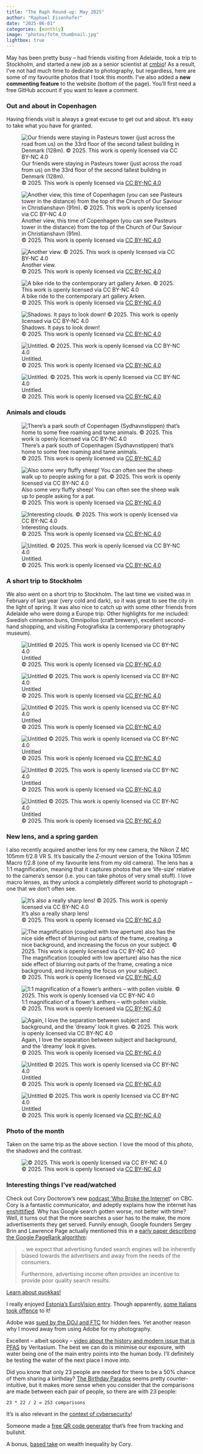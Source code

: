 ```yaml
---
title: "The Raph Round-up: May 2025"
author: "Raphael Eisenhofer"
date: "2025-06-01"
categories: [monthly]
image: "photos/fotm_thumbnail.jpg"
lightbox: true
---
```


May has been pretty busy – had friends visiting from Adelaide, took a trip to Stockholm, and started a new job as a senior scientist at [cmbio](cmbio.io)! As a result, I've not had much time to dedicate to photography, but regardless, here are some of my favourite photos that I took this month. I've also added a **new commenting feature** to the website (bottom of the page). You'll first need a free GitHub account if you want to leave a comment.

### Out and about in Copenhagen

Having friends visit is always a great excuse to get out and about. It's easy to take what you have for granted.

::: {layout-ncol="2"}
![Our friends were staying in Pasteurs tower (just across the road from us) on the 33rd floor of the second tallest building in Denmark (128m).\
© 2025. This work is openly licensed via [CC BY-NC 4.0](https://creativecommons.org/licenses/by-nc/4.0/)](photos/cpn1.jpg){group="cpn"}

![Another view, this time of Copenhagen (you can see Pasteurs tower in the distance) from the top of the Church of Our Saviour in Christianshavn (91m).\
© 2025. This work is openly licensed via [CC BY-NC 4.0](https://creativecommons.org/licenses/by-nc/4.0/)](photos/cpn2.jpg){group="cpn"}
:::

![Another view.\
© 2025. This work is openly licensed via [CC BY-NC 4.0](https://creativecommons.org/licenses/by-nc/4.0/)](photos/cpn3.jpg){group="cpn"}

::: {layout-ncol="2"}
![A bike ride to the contemporary art gallery Arken.\
© 2025. This work is openly licensed via [CC BY-NC 4.0](https://creativecommons.org/licenses/by-nc/4.0/)](photos/cpn4.jpg){group="cpn"}

![Shadows. It pays to look down!\
© 2025. This work is openly licensed via [CC BY-NC 4.0](https://creativecommons.org/licenses/by-nc/4.0/)](photos/cpn5.jpg){group="cpn"}

![Untitled.\
© 2025. This work is openly licensed via [CC BY-NC 4.0](https://creativecommons.org/licenses/by-nc/4.0/)](photos/cpn6.jpg){group="cpn"}

![Untitled.\
© 2025. This work is openly licensed via [CC BY-NC 4.0](https://creativecommons.org/licenses/by-nc/4.0/)](photos/cpn7.jpg){group="cpn"}
:::

### Animals and clouds

::: {layout-ncol="2"}
![There's a park south of Copenhagen (Sydhavnstippen) that's home to some free roaming and tame animals.\
© 2025. This work is openly licensed via [CC BY-NC 4.0](https://creativecommons.org/licenses/by-nc/4.0/)](photos/around1.jpg){group="around"}

![Also some very fluffy sheep! You can often see the sheep walk up to people asking for a pat.\
© 2025. This work is openly licensed via [CC BY-NC 4.0](https://creativecommons.org/licenses/by-nc/4.0/)](photos/around2.jpg){group="around"}

![Interesting clouds.\
© 2025. This work is openly licensed via [CC BY-NC 4.0](https://creativecommons.org/licenses/by-nc/4.0/)](photos/around3.jpg){group="around"}

![Untitled.\
© 2025. This work is openly licensed via [CC BY-NC 4.0](https://creativecommons.org/licenses/by-nc/4.0/)](photos/around4.jpg){group="around"}
:::

### A short trip to Stockholm

We also went on a short trip to Stockholm. The last time we visited was in February of last year (very cold and dark), so it was great to see the city in the light of spring. It was also nice to catch up with some other friends from Adelaide who were doing a Europe trip. Other highlights for me included: Swedish cinnamon buns, Omnipollos (craft brewery), excellent second-hand shopping, and visiting Fotografiska (a contemporary photography museum).

::: {layout-ncol="2"}
![Untitled\
© 2025. This work is openly licensed via [CC BY-NC 4.0](https://creativecommons.org/licenses/by-nc/4.0/)](photos/stock1.jpg){group="stock"}

![Untitled\
© 2025. This work is openly licensed via [CC BY-NC 4.0](https://creativecommons.org/licenses/by-nc/4.0/)](photos/stock2.jpg){group="stock"}

![Untitled\
© 2025. This work is openly licensed via [CC BY-NC 4.0](https://creativecommons.org/licenses/by-nc/4.0/)](photos/stock3.jpg){group="stock"}

![Untitled\
© 2025. This work is openly licensed via [CC BY-NC 4.0](https://creativecommons.org/licenses/by-nc/4.0/)](photos/stock4.jpg){group="stock"}

![Untitled\
© 2025. This work is openly licensed via [CC BY-NC 4.0](https://creativecommons.org/licenses/by-nc/4.0/)](photos/stock5.jpg){group="stock"}

![Untitled\
© 2025. This work is openly licensed via [CC BY-NC 4.0](https://creativecommons.org/licenses/by-nc/4.0/)](photos/stock6.jpg){group="stock"}
:::

### New lens, and a spring garden

I also recently acquired another lens for my new camera, the Nikon Z MC 105mm f/2.8 VR S. It's basically the Z-mount version of the Tokina 105mm Macro f/2.8 (one of my favourite lens from my old camera). The lens has a 1:1 magnification, meaning that it captures photos that are 'life-size' relative to the camera's sensor (i.e. you can take photos of very small stuff). I love macro lenses, as they unlock a completely different world to photograph – one that we don't often see.

::: {layout-ncol="3"}
![It's also a really sharp lens!\
© 2025. This work is openly licensed via [CC BY-NC 4.0](https://creativecommons.org/licenses/by-nc/4.0/)](photos/garden1.jpg){group="garden"}

![The magnification (coupled with low aperture) also has the nice side effect of blurring out parts of the frame, creating a nice background, and increasing the focus on your subject.\
© 2025. This work is openly licensed via [CC BY-NC 4.0](https://creativecommons.org/licenses/by-nc/4.0/)](photos/garden2.jpg){group="garden"}

![1:1 magnification of a flower's anthers – with pollen visible.\
© 2025. This work is openly licensed via [CC BY-NC 4.0](https://creativecommons.org/licenses/by-nc/4.0/)](photos/garden3.jpg){group="garden"}
:::

::: {layout-ncol="3"}
![Again, I love the separation between subject and background, and the 'dreamy' look it gives.\
© 2025. This work is openly licensed via [CC BY-NC 4.0](https://creativecommons.org/licenses/by-nc/4.0/)](photos/garden4.jpg){group="garden"}

![Untitled\
© 2025. This work is openly licensed via [CC BY-NC 4.0](https://creativecommons.org/licenses/by-nc/4.0/)](photos/garden5.jpg){group="garden"}

![Untitled\
© 2025. This work is openly licensed via [CC BY-NC 4.0](https://creativecommons.org/licenses/by-nc/4.0/)](photos/garden6.jpg){group="garden"}
:::

### Photo of the month

Taken on the same trip as the above section. I love the mood of this photo, the shadows and the contrast.

![© 2025. This work is openly licensed via [CC BY-NC 4.0](https://creativecommons.org/licenses/by-nc/4.0/)](photos/fotm.jpg)

### Interesting things I've read/watched

Check out Cory Doctorow's new [podcast 'Who Broke the Internet](https://www.cbc.ca/listen/cbc-podcasts/1353-the-naked-emperor/episode/16144078-dont-be-evil)' on CBC. Cory is a fantastic communicator, and adeptly explains how the internet has [enshittified](https://en.wikipedia.org/wiki/Enshittification). Why has Google search gotten worse, not better with time? Well, it turns out that the more searches a user has to the make, the more advertisements they get served. Funnily enough, Google founders Sergey Brin and Lawrence Page actually mentioned this in a [early paper describing the Google PageRank algorithm](http://infolab.stanford.edu/pub/papers/google.pdf):

> .. we expect that advertising funded search engines will be inherently biased towards the advertisers and away from the needs of the consumers.
>
> Furthermore, advertising income often provides an incentive to provide poor quality search results.

[Learn about quokkas!](https://www.youtube.com/watch?v=vyloE0iNLMM)

I really enjoyed [Estonia's EuroVision entry](https://www.youtube.com/watch?v=F3wsy8bywXQ). Though apparently, [some Italians took offence](https://edition.cnn.com/2025/02/21/entertainment/estonia-eurovision-italy-controversy-scli-intl/index.html) to it!

Adobe was [sued by the DOJ and FTC](https://www.independent.co.uk/news/world/americas/doj-ftc-adobe-photoshop-lawsuit-b2564294.html) for hidden fees. Yet another reason why I moved away from using Adobe for my photography.

Excellent – albeit spooky – [video about the history and modern issue that is PFAS](https://www.youtube.com/watch?v=SC2eSujzrUY) by Veritasium. The best we can do is minimise our exposure, with water being one of the main entry points into the human body. I'll definitely be testing the water of the next place I move into.

Did you know that only 23 people are needed for there to be a 50% chance of them sharing a birthday? [The Birthday Paradox](https://en.wikipedia.org/wiki/Birthday_problem) seems pretty counter-intuitive, but it makes more sense when you consider that the comparisons are made between each pair of people, so there are with 23 people:

```         
23 * 22 / 2 = 253 comparisons
```

It's is also relevant in the [context of cybersecurity](https://www.youtube.com/watch?v=jsraR-el8_o)!

Someone made a [free QR code generator](https://justaqrcode.com/) that's free from tracking and bullshit.

A bonus, [based take](https://pluralistic.net/2025/05/20/big-cornflakes-energy/) on wealth inequality by Cory.
